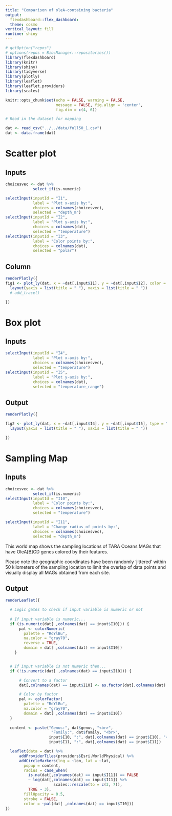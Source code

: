 ```yaml
---
title: "Comparison of oleA-containing bacteria"
output:
  flexdashboard::flex_dashboard:
  theme: cosmo
vertical_layout: fill
runtime: shiny
---
```

  
```r
# getOption("repos")
# options(repos = BiocManager::repositories())
library(flexdashboard)
library(knitr)
library(shiny)
library(tidyverse)
library(plotly)
library(leaflet)
library(leaflet.providers)
library(scales)

knitr::opts_chunk$set(echo = FALSE, warning = FALSE,
                      message = FALSE, fig.align = 'center',
                      fig.dim = c(4, 6))
```


```r
# Read in the dataset for mapping

dat <- read_csv("../../data/full50_1.csv")
dat <- data.frame(dat)

```

Scatter plot {data-icon="fa-hashtag"}
=====================================
Inputs {.sidebar data-width=350}
----------------------------------------------------------------------

```r
choicesvec <- dat %>% 
            select_if(is.numeric)

selectInput(inputId = "I1", 
            label = "Plot x-axis by:", 
            choices = colnames(choicesvec),
            selected = "depth_m")
selectInput(inputId = "I2", 
            label = "Plot y-axis by:", 
            choices = colnames(dat),
            selected = "temperature")
selectInput(inputId = "I3", 
            label = "Color points by:", 
            choices = colnames(dat),
            selected = "polar")
```

Column {.tabset}
----------------------------------------------------------------------
```r

renderPlotly({
fig1 <- plot_ly(dat, x = ~dat[,input$I1], y = ~dat[,input$I2], color = ~dat[,input$I3], type = "scatter") %>%
  layout(yaxis = list(title = " "), xaxis = list(title = " "))
  # add_trace()

})
```

Box plot {data-icon="fa-star"}
===============================================
Inputs {.sidebar data-width=350}
-------------------------------------------------------------------------------------
```r
selectInput(inputId = "I4", 
            label = "Plot x-axis by:", 
            choices = colnames(choicesvec),
            selected = "temperature")
selectInput(inputId = "I5", 
            label = "Plot y-axis by:", 
            choices = colnames(dat),
            selected = "temperature_range")

```

Output
-----------------------------------------------------------------------------------

```r

renderPlotly({

fig2 <- plot_ly(dat, x = ~dat[,input$I4], y = ~dat[,input$I5], type = "box") %>%
  layout(yaxis = list(title = " "), xaxis = list(title = " "))

})
```

Sampling Map {data-icon="fa-heart"}
=====================================
Inputs {.sidebar data-width=350}
----------------------------------------------------------------------

```r
choicesvec <- dat %>% 
            select_if(is.numeric)
selectInput(inputId = "I10", 
            label = "Color points by:", 
            choices = colnames(choicesvec),
            selected = "temperature")

selectInput(inputId = "I11", 
            label = "Change radius of points by:", 
            choices = colnames(choicesvec),
            selected = "depth_m")
```

This world map shows the sampling locations of TARA Oceans MAGs that have OleA[B]CD genes colored by their features.

Please note the geographic coordinates have been randomly 'jittered' within 50 kilometers of the sampling location to limit the overlap of data points and  visually display all MAGs obtained from each site.

Output
----------------------------------------------------------------------
```r

renderLeaflet({

  # Logic gates to check if input variable is numeric or not  
    
  # If input variable is numeric...
  if (is.numeric(dat[ ,colnames(dat) == input$I10])) {
      pal <- colorNumeric(
        palette = "RdYlBu",
        na.color = "gray70",
        reverse = TRUE,
        domain = dat[ ,colnames(dat) == input$I10])
    }


  # If input variable is not numeric then...
  if (!is.numeric(dat[ ,colnames(dat) == input$I10])) {

      # Convert to a factor
      dat[,colnames(dat) == input$I10] <- as.factor(dat[,colnames(dat) == input$I10])

      # Color by factor
      pal <- colorFactor(
        palette = "RdYlBu",
        na.color = "gray70",
        domain = dat[ ,colnames(dat) == input$I10])
  }
    
  content <- paste("Genus:", dat$genus, "<br>",
                    "Family:", dat$family, "<br>",
                   input$I10, ":", dat[,colnames(dat) == input$I10], "<br>",
                   input$I11, ":", dat[,colnames(dat) == input$I11])

  leaflet(data = dat) %>%
      addProviderTiles(providers$Esri.WorldPhysical) %>%
      addCircleMarkers(lng = ~lon, lat = ~lat,
        popup = content,
        radius = case_when(
          is.na(dat[,colnames(dat) == input$I11]) == FALSE
          ~ log(dat[,colnames(dat) == input$I11]) %>% 
                     scales::rescale(to = c(3, 7)),
          TRUE ~ 3),      
        fillOpacity = 0.5, 
        stroke = FALSE,
        color = ~pal(dat[ ,colnames(dat) == input$I10]))
})
```
